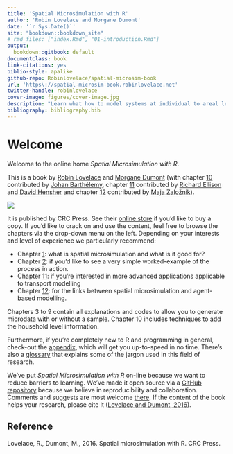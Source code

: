 ```yaml
--- 
title: 'Spatial Microsimulation with R'
author: 'Robin Lovelace and Morgane Dumont'
date: '`r Sys.Date()`'
site: "bookdown::bookdown_site"
# rmd_files: ["index.Rmd", "01-introduction.Rmd"]
output:
  bookdown::gitbook: default
documentclass: book
link-citations: yes
biblio-style: apalike
github-repo: Robinlovelace/spatial-microsim-book
url: 'https\://spatial-microsim-book.robinlovelace.net'
twitter-handle: robinlovelace
cover-image: figures/cover-image.jpg
description: "Learn what how to model systems at individual to areal levels and discover how to do spatial microsimulation at in a reproducible manner using high performance, open source software."
bibliography: bibliography.bib
---
```

  
# Welcome {-}

Welcome to the online home *Spatial Microsimulation with R*.

This is a book by [Robin Lovelace](http://robinlovelace.net/) and [Morgane Dumont](https://directory.unamur.be/staff/modumont) (with chapter [10](http://spatial-microsim-book.robinlovelace.net/ha.html) contributed by [Johan Barthélemy](https://smart.uow.edu.au/people/UOW192467.html), chapter [11](http://spatial-microsim-book.robinlovelace.net/tresis.html) contributed by [Richard Ellison](http://sydney.edu.au/business/staff/richard.ellison) and [David Hensher](http://sydney.edu.au/business/staff/david.hensher)  and chapter [12](http://spatial-microsim-book.robinlovelace.net/abm) contributed by [Maja Založnik](https://www.oxfordmartin.ox.ac.uk/people/565)).

[![](https://images.tandf.co.uk/common/jackets/amazon/978149871/9781498711548.jpg)](https://www.crcpress.com/Spatial-Microsimulation-with-R/Lovelace-Dumont/p/book/9781498711548)

It is published by CRC Press. See their [online store](https://www.crcpress.com/Spatial-Microsimulation-with-R/Lovelace-Dumont/p/book/9781498711548) if you'd like to buy a copy.
If you'd like to crack on and use the content, feel free to browse the chapters via the drop-down menu on the left.
Depending on your interests and level of experience we particularly recommend:

- Chapter [1](http://spatial-microsim-book.robinlovelace.net/intro.html): what is spatial microsimulation and what is it good for?
- Chapter [2](http://spatial-microsim-book.robinlovelace.net/simpleworld): if you'd like to see a very simple worked-example of the process in action.
- Chapter [11](http://spatial-microsim-book.robinlovelace.net/tresis.html): if you're interested in more advanced applications applicable to transport modelling
- Chapter [12](http://spatial-microsim-book.robinlovelace.net/abm): for the links between spatial microsimulation and agent-based modelling.

Chapters 3 to 9 contain all explanations and codes to allow you to generate microdata with or without a sample. Chapter 10 includes techniques to add the household level information.

Furthermore, if you're completely new to R and programming in general, check-out the [appendix](http://spatial-microsim-book.robinlovelace.net/apr), which will get you up-to-speed in no time.
There's also a [glossary](http://spatial-microsim-book.robinlovelace.net/glossary.html) that explains some of the jargon used in this field of research.

We've put *Spatial Microsimulation with R* on-line because we want to reduce barriers to learning.
We've made it open source via a [GitHub repository](https://github.com/Robinlovelace/spatial-microsim-book) because we believe in reproducibility and collaboration.
Comments and suggests are most welcome [there](https://github.com/Robinlovelace/spatial-microsim-book/issues).
If the content of the book helps your research, please cite it ([Lovelace and Dumont, 2016](https://github.com/Robinlovelace/spatial-microsim-book/blob/master/sms-book-citation.bib)).

## Reference {-}

Lovelace, R., Dumont, M., 2016. Spatial microsimulation with R. CRC Press.
